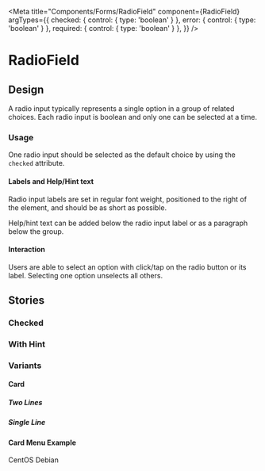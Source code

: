 <!-- RadioField.stories.mdx -->


<Meta
  title="Components/Forms/RadioField"
  component={RadioField}
  argTypes={{
    checked: { control: { type: 'boolean' } },
    error: { control: { type: 'boolean' } },
    required: { control: { type: 'boolean' } },
  }}
/>

# RadioField

<Canvas>
  <Story story={Default} />
</Canvas>

<ArgsTable of={RadioField} story="^" />

## Design

A radio input typically represents a single option in a group of related choices. Each radio input is boolean and only one can be selected at a time.

### Usage

One radio input should be selected as the default choice by using the `checked` attribute.

#### Labels and Help/Hint text

Radio input labels are set in regular font weight, positioned to the right of the element, and should be as short as possible.

Help/hint text can be added below the radio input label or as a paragraph below the group.

#### Interaction

Users are able to select an option with click/tap on the radio button or its label.
Selecting one option unselects all others.

## Stories

### Checked

<Canvas>
  <Story story={Checked} />
</Canvas>

### With Hint

<Canvas>
  <Story story={withHint} />
</Canvas>

### Variants

#### Card

##### Two Lines

<Canvas>
  <Story story={stories.variants.card_twoLines_default} />
  <Story story={stories.variants.card_twoLines_hint} />
  <Story story={stories.variants.card_twoLines_checked} />
</Canvas>

##### Single Line

<Canvas>
  <Story story={stories.variants.card_single_default} />
  <Story story={stories.variants.card_single_hint} />
  <Story story={stories.variants.card_single_checked} />
</Canvas>

#### Card Menu Example

<Canvas>
  <RadioField
    name="card-menu"
    value="card-menu-1"
    variant="card-menu"
    dropdownProps={{
      label: 'CentOS Distribution Options',
      defaultValue: 'centos-8.3 x64',
      options: [
        { value: 'centos-8.3 x64', label: '8.3 x64' },
        { value: 'centos-7.6 x64', label: '7.6 x64' },
      ],
    }}
  >
    CentOS
  </RadioField>
  <RadioField
    name="card-menu"
    value="card-menu-2"
    variant="card-menu"
    dropdownProps={{
      label: 'Debian Distribution Options',
      defaultValue: 'debian-8.3 x64',
      options: [
        { value: 'debian-8.3 x64', label: '8.3 x64' },
        { value: 'debian-7.6 x64', label: '7.6 x64' },
      ],
    }}
  >
    Debian
  </RadioField>
</Canvas>
